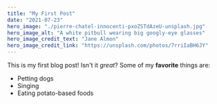 ```yaml
---
title: "My First Post"
date: "2021-07-23"
hero_image: "./pierre-chatel-innocenti-pxoZSTdAzeU-unsplash.jpg"
hero_image_alt: "A white pitbull wearing big googly-eye glasses"
hero_image_credit_text: "Jane Almon"
hero_image_credit_link: "https://unsplash.com/photos/7rriIaBH6JY"
---
```


This is my first blog post! Isn't it _great_?
Some of my **favorite** things are:

- Petting dogs
- Singing
- Eating potato-based foods
